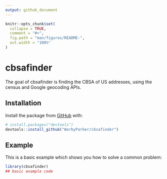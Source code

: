 ```yaml
---
output: github_document
---
```


<!-- README.md is generated from README.Rmd. Please edit that file -->

```r
knitr::opts_chunk$set(
  collapse = TRUE,
  comment = "#>",
  fig.path = "man/figures/README-",
  out.width = "100%"
)
```

# cbsafinder

The goal of cbsafinder is finding the CBSA of US addresses, using the census and Google geocoding APIs. 

## Installation

Install the package from [GitHub](https://github.com/) with:

```r
# install.packages("devtools")
devtools::install_github("WarbyParker/cbsafinder")
```

## Example

This is a basic example which shows you how to solve a common problem:

```r
library(cbsafinder)
## basic example code
```


